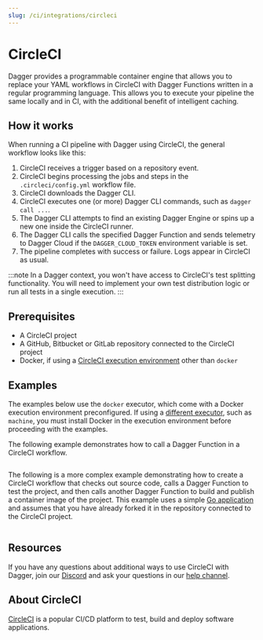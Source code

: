 ```yaml
---
slug: /ci/integrations/circleci
---
```


# CircleCI

Dagger provides a programmable container engine that allows you to replace your YAML workflows in CircleCI with Dagger Functions written in a regular programming language. This allows you to execute your pipeline the same locally and in CI, with the additional benefit of intelligent caching.

## How it works

When running a CI pipeline with Dagger using CircleCI, the general workflow looks like this:

1. CircleCI receives a trigger based on a repository event.
1. CircleCI begins processing the jobs and steps in the `.circleci/config.yml` workflow file.
1. CircleCI downloads the Dagger CLI.
1. CircleCI executes one (or more) Dagger CLI commands, such as `dagger call ...`.
1. The Dagger CLI attempts to find an existing Dagger Engine or spins up a new one inside the CircleCI runner.
1. The Dagger CLI calls the specified Dagger Function and sends telemetry to Dagger Cloud if the `DAGGER_CLOUD_TOKEN` environment variable is set.
1. The pipeline completes with success or failure. Logs appear in CircleCI as usual.

:::note
In a Dagger context, you won't have access to CircleCI's test splitting functionality. You will need to implement your own test distribution logic or run all tests in a single execution.
:::

## Prerequisites

- A CircleCI project
- A GitHub, Bitbucket or GitLab repository connected to the CircleCI project
- Docker, if using a [CircleCI execution environment](https://circleci.com/docs/executor-intro) other than `docker`

## Examples

The examples below use the `docker` executor, which come with a Docker execution environment preconfigured. If using a [different executor](https://circleci.com/docs/executor-intro), such as `machine`, you must install Docker in the execution environment before proceeding with the examples.

The following example demonstrates how to call a Dagger Function in a CircleCI workflow.

```yaml title=".circleci/config.yml" file=./snippets/circle-hello.yml
```

The following is a more complex example demonstrating how to create a CircleCI workflow that checks out source code, calls a Dagger Function to test the project, and then calls another Dagger Function to build and publish a container image of the project. This example uses a simple [Go application](https://github.com/kpenfound/greetings-api) and assumes that you have already forked it in the repository connected to the CircleCI project.

```yaml title=".circleci/config.yml" file=./snippets/circle-test-build.yml
```

## Resources

If you have any questions about additional ways to use CircleCI with Dagger, join our [Discord](https://discord.gg/dagger-io) and ask your questions in our [help channel](https://discord.com/channels/707636530424053791/1030538312508776540).

## About CircleCI

[CircleCI](https://circleci.com/) is a popular CI/CD platform to test, build and deploy software applications.
